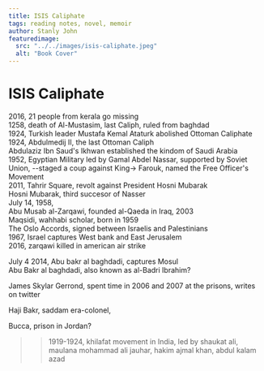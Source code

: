 ```yaml
---
title: ISIS Caliphate
tags: reading notes, novel, memoir
author: Stanly John
featuredimage:
  src: "../../images/isis-caliphate.jpeg"
  alt: "Book Cover"
---
```


# ISIS Caliphate

2016, 21 people from kerala go missing  
1258, death of Al-Mustasim, last Caliph, ruled from baghdad  
1924, Turkish leader Mustafa Kemal Ataturk abolished Ottoman Caliphate  
1924, Abdulmedij II, the last Ottoman Caliph  
Abdulaziz Ibn Saud's Ikhwan established the kindom of Saudi Arabia  
1952, Egyptian Military led by Gamal Abdel Nassar, supported by Soviet Union, --staged a coup against King-> Farouk, named the Free Officer's Movement  
2011, Tahrir Square, revolt against President Hosni Mubarak  
Hosni Mubarak, third succesor of Nasser  
July 14, 1958,  
Abu Musab al-Zarqawi, founded al-Qaeda in Iraq, 2003  
Maqsidi, wahhabi scholar, born in 1959  
The Oslo Accords, signed between Israelis and Palestinians  
1967, Israel captures West bank and East Jerusalem  
2016, zarqawi killed in american air strike

July 4 2014, Abu bakr al baghdadi, captures Mosul  
Abu Bakr al baghdadi, also known as al-Badri Ibrahim?

James Skylar Gerrond, spent time in 2006 and 2007 at the prisons, writes on twitter

Haji Bakr, saddam era-colonel,

Bucca, prison in Jordan?

> > 1919-1924, khilafat movement in India, led by shaukat ali, maulana mohammad ali jauhar, hakim ajmal khan, abdul kalam azad
